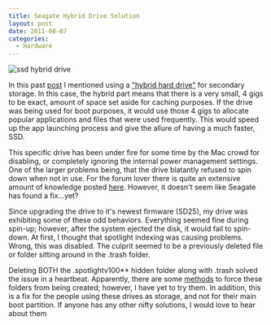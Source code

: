 ```yaml
---
title: Seagate Hybrid Drive Solution
layout: post
date: 2011-08-07
categories:
  - Hardware
---
```


![ssd hybrid drive](http://c522735.r35.cf2.rackcdn.com/hybridhd.jpeg)

In this past
[post](http://cloudbacon.com/2011/08/02/Breath-Life-Into-A-Laptop/) I
mentioned using a ["hybrid hard
drive"](http://en.wikipedia.org/wiki/Hybrid_drive) for secondary storage. In
this case, the hybrid part means that there is a very small, 4 gigs to be
exact, amount of space set aside for caching purposes. If the drive was being
used for boot purposes, it would use those 4 gigs to allocate popular
applications and files that were used frequently. This would speed up the app
launching process and give the allure of having a much faster, SSD.

This specific drive has been under fire for some time by the Mac crowd for
disabling, or completely ignoring the internal power management settings. One
of the larger problems being, that the drive blatantly refused to spin down
when not in use. For the forum lover there is quite an extensive amount of
knowledge posted
[here](http://cloudbacon.com).
However, it doesn't seem like Seagate has found a fix...yet?

Since upgrading the drive to it's newest firmware (SD25), my drive was
exhibiting some of these odd behaviors. Everything seemed fine during spin-up;
however, after the system ejected the disk, it would fail to spin-down. At
first, I thought that spotlight indexing was causing problems. Wrong, this was
disabled. The culprit seemed to be a previously deleted file or folder sitting
around in the .trash folder.

Deleting BOTH the .spotlightv100** hidden folder along with .trash solved the
issue in a heartbeat. Apparently, there are some
[methods](http://superuser.com/questions/89556/how-disable-mac-snow-leopard-creating-spotlight-v100-and-trash-folders-in-usb-f#116879)
to force these folders from being created; however, I have yet to try them. In
addition, this is a fix for the people using these drives as storage, and not
for their main boot partition. If anyone has any other nifty solutions, I would
	love to hear about them
